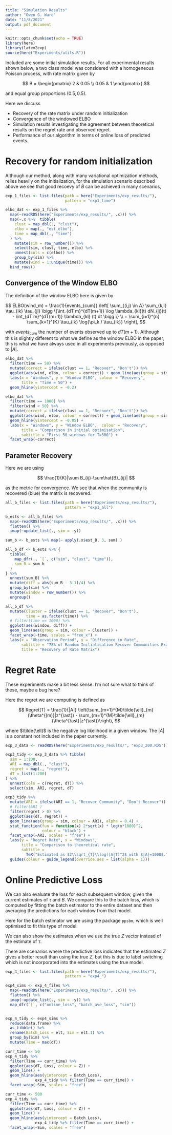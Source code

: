 ```yaml
---
title: "Simulation Results"
author: "Owen G. Ward"
date: "11/8/2021"
output: pdf_document
---
```


```r
knitr::opts_chunk$set(echo = TRUE)
library(here)
library(latex2exp)
source(here("Experiments/utils.R"))
```

Included are some initial simulation results. For all experimental
results shown below, a two class model was considered with a
homogeneous Poisson process, with rate matrix given by

$$
B = 
\begin{pmatrix}
2 & 0.05 \\
0.05 & 1
\end{pmatrix}
$$

and equal group proportions $(0.5, 0.5)$.

Here we discuss

- Recovery of the rate matrix under random initialization
- Convergence of the windowed ELBO
- Simulation results investigating the agreement between theoretical results
on the regret rate and observed regret.
- Performance of our algorithm in terms of online loss of predicted events.


# Recovery for random initialization

Although our method, along with many variational optimization methods,
relies 
heavily on the initialization, for the simulation scenario 
described above we see that good recoevy of $B$ can be achieved
in many scenarios,


```r
exp_1_files <- list.files(path = here("Experiments/exp_results/"),
                          pattern = "exp1_time")

elbo_dat <- exp_1_files %>% 
  map(~readRDS(here("Experiments/exp_results/", .x))) %>%
  map(~.x %>%  tibble(
    clust = map_dbl(., "clust"),
    elbo = map(., "est_elbo"),
    time = map_dbl(., "time")
  ) %>% 
    mutate(sim = row_number()) %>% 
    select(sim, clust, time, elbo) %>% 
    unnest(cols = c(elbo)) %>% 
    group_by(sim) %>% 
    mutate(wind = 1:unique(time))) %>% 
  bind_rows()

```

## Convergence of the Window ELBO

The definition of the window ELBO here is given by

$$
ELBO(wind_m) = \frac{1}{events_{cum}}
\left[
\sum_{(i,j) \in A} \sum_{k,l} \tau_{ik} \tau_{jl} \bigg \{\int_{dT m}^{dT(m+1)} \log \lambda_{kl}(t) dN_{ij}(t) 
  - \int_{dT m}^{dT(m+1)} \lambda_{kl} (t) dt \bigg \} \\
  + \sum_{i=1}^{n} \sum_{k=1}^{K} \tau_{ik} \log{\pi_k / \tau_{ik}}
  \right],
$$

with $events_{cum}$ the number of events observed up to $dT(m+1)$.
Although this is slightly different to what we define as the
window ELBO in the paper, this is what we have always used in all
experiments previously, as opposed to $|A|$.

```r
elbo_dat %>% 
  filter(time == 50) %>% 
  mutate(correct = ifelse(clust == 1, "Recover", "Don't")) %>% 
  ggplot(aes(wind, elbo, colour = correct)) + geom_line(aes(group = sim)) +
  labs(x = "Windows", y = "Window ELBO", colour = "Recovery",
       title = "Time = 50") +
  geom_hline(yintercept = -0.2)

elbo_dat %>% 
  filter(time == 1000) %>% 
  filter(wind < 50) %>% 
  mutate(correct = ifelse(clust == 1, "Recover", "Don't")) %>% 
  ggplot(aes(wind, elbo, colour = correct)) + geom_line(aes(group = sim)) +
  geom_hline(yintercept = -0.05) +
  labs(x = "Windows", y = "Window ELBO",  colour = "Recovery",
       title = "Comparison in initial optimisation",
       subtitle = "First 50 windows for T=500") +
  facet_wrap(~correct)

```


## Parameter Recovery

Here we are using 

$$
\frac{1}{K}|\sum B_{ij}-\sum\hat{B}_{ij}|
$$

as the metric for convergence. We see that when the community is
recovered (blue) the matrix is recovered.

```r
all_b_files <- list.files(path = here("Experiments/exp_results/"),
                          pattern = "exp1_all")

b_ests <- all_b_files %>% 
  map(~readRDS(here("Experiments/exp_results/", .x))) %>% 
  flatten() %>% 
  imap(~update_list(., sim = .y))

sum_b <- b_ests %>% map(~ apply(.x$est_B, 3, sum) )

all_b_df <- b_ests %>% {
  tibble(
    map_dfr(., `[`, c("sim", "clust", "time")),
    sum_B = sum_b
  ) 
} %>% 
  unnest(sum_B) %>% 
  mutate(diff = abs(sum_B - 3.1)/4) %>% 
  group_by(sim) %>% 
  mutate(window = row_number()) %>% 
  ungroup()

all_b_df %>% 
  mutate(Cluster = ifelse(clust == 1, "Recover", "Don't"),
         time = as.factor(time)) %>% 
  # filter(time == 1000) %>% 
  ggplot(aes(window, diff)) + 
  geom_line(aes(group = sim, colour = Cluster)) +
  facet_wrap(~time, scales = "free_x") +
  labs(x = "Observation Period", y = "Difference in Rate",
       subtitle = "78% of Random Initialisation Recover Communities Exactly",
       title = "Recovery of Rate Matrix")

```



# Regret Rate

These experiments make a bit less sense. I'm not sure what to think
of these, maybe a bug here?

Here the regret we are computing is defined as 

$$
Regret(T) = \frac{1}{|A|}
\left(\sum_{m=1}^{M}\tilde{\ell}_{m}(\theta^{(m)}|z^{\ast}) -
    \sum_{m=1}^{M}\tilde{\ell}_{m}(\theta^{\ast}|z^{\ast})\right),
$$

where $\tilde{\ell}$ is the negative log likelihood in a given window.
The $|A|$ is a constant not included in the paper currently.


```r
exp_3_data <- readRDS(here("Experiments/exp_results/", "exp3_200.RDS"))

exp3_tidy <- exp_3_data %>% tibble(
  sim = 1:100,
  ARI = map_dbl(., "clust"),
  regret = map(., "regret"),
  dT = list(1:200)
) %>% 
  unnest(cols = c(regret, dT)) %>% 
  select(sim, ARI, regret, dT)

exp3_tidy %>% 
  mutate(ARI = ifelse(ARI == 1, "Recover Community", "Don't Recover")) %>%
  # filter(ARI )
  filter(regret > 0) %>% 
  ggplot(aes(dT, regret)) +
  geom_line(aes(group = sim, colour = ARI), alpha = 0.4) +
  stat_function(fun = function(x) 2*sqrt(x) * log(x*1000)^2,
                colour = "black") +
  facet_wrap(~ARI, scales = "free") +
  labs(y = "Regret Rate", x = "Windows",
       title = "Comparison to theoretical rate",
       subtitle = 
         TeX("Estimated as $2\\sqrt_{T}\\log(|A|T)^2$ with $|A|=1000$.")) +
  guides(colour = guide_legend(override.aes = list(alpha = 1)))

```


# Online Predictive Loss

We can also evaluate the loss for each subsequent window, given 
the current estimates of $\tau$ and $B$. We compare this to
the batch loss, which is computed by fitting the batch estimator 
to the entire dataset and then averaging the predictions for each window from
that model.

Here for the batch estimator we are using the package `ppsbm`, which is
well optimised to fit this type of model.

We can also show the estimates when we use the true $Z$ vector 
instead of the estimate of $\tau$.

There are scenarios where the predictive loss indicates that
the estimated $Z$ gives a better result than using the true $Z$, but
this is due to label switching which is not incorporated into the
estimates using the true model.


```r
exp_4_files <- list.files(path = here("Experiments/exp_results/"), 
                          pattern = "exp4_")

exp4_sims <- exp_4_files %>% 
  map(~readRDS(here("Experiments/exp_results/", .x))) %>% 
  flatten() %>% 
  imap(~update_list(., sim = .y)) %>% 
  map_dfr(`[`, c("online_loss", "batch_ave_loss", "sim")) 


exp_4_tidy <- exp4_sims %>% 
  reduce(data.frame) %>% 
  as_tibble() %>% 
  rename(Batch_Loss = elt, Sim = elt.1) %>% 
  group_by(Sim) %>% 
  mutate(Time = max(dT))

```


```r
curr_time <- 50
exp_4_tidy %>% 
  filter(Time == curr_time) %>% 
  ggplot(aes(dT, Loss, colour = Z)) +
  geom_line() +
  geom_hline(aes(yintercept = Batch_Loss), 
             exp_4_tidy %>% filter(Time == curr_time)) +
  facet_wrap(~Sim, scales = "free")

```

```r
curr_time <- 500
exp_4_tidy %>% 
  filter(Time == curr_time) %>% 
  ggplot(aes(dT, Loss, colour = Z)) +
  geom_line() +
  geom_hline(aes(yintercept = Batch_Loss), 
             exp_4_tidy %>% filter(Time == curr_time)) +
  facet_wrap(~Sim, scales = "free")
```